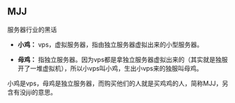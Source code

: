 
## MJJ

服务器行业的黑话

-  **小鸡：** vps，虚拟服务器，指由独立服务器虚拟出来的小型服务器。

- **母鸡：** 指独立服务器。因为vps都是拿独立服务器虚拟出来的（其实就是独服开了一堆虚拟机），所以小vps叫小鸡，生出小vps来的独服叫母鸡。

小鸡是vps，母鸡是独立服务器，而购买他们的人就是买鸡鸡的人，简称MJJ，另含有没jiji的意思。
